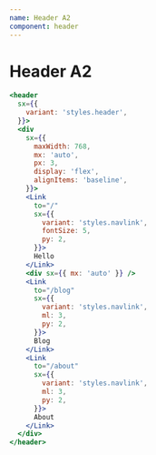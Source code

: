 ```yaml
---
name: Header A2
component: header
---
```


# Header A2

```jsx live
<header
  sx={{
    variant: 'styles.header',
  }}>
  <div
    sx={{
      maxWidth: 768,
      mx: 'auto',
      px: 3,
      display: 'flex',
      alignItems: 'baseline',
    }}>
    <Link
      to="/"
      sx={{
        variant: 'styles.navlink',
        fontSize: 5,
        py: 2,
      }}>
      Hello
    </Link>
    <div sx={{ mx: 'auto' }} />
    <Link
      to="/blog"
      sx={{
        variant: 'styles.navlink',
        ml: 3,
        py: 2,
      }}>
      Blog
    </Link>
    <Link
      to="/about"
      sx={{
        variant: 'styles.navlink',
        ml: 3,
        py: 2,
      }}>
      About
    </Link>
  </div>
</header>
```
